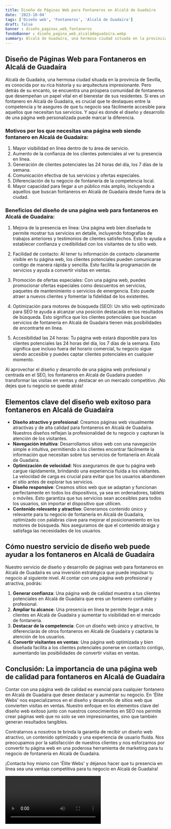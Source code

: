 ```yaml
---
title: Diseño de Páginas Web para Fontaneros en Alcalá de Guadaíra
date: '2023-10-04'
tags: ['Diseño web', 'Fontaneros', 'Alcalá de Guadaíra']
draft: false
banner : diseño_paginas_web_fontaneros
fondoBanner : diseño_pagina_web_alcaládeguadaíra.webp
summary: Alcalá de Guadaíra, una hermosa ciudad situada en la provincia de Sevilla, es conocida por su rica historia y su arquitectura impresionante. Pero detrás de su encanto, se encuentra una próspera comunidad de fontaneros que desempeñan un papel vital en el bienestar de sus residentes. Si eres un fontanero en Alcalá de Guadaíra, es crucial que te destaques entre la competencia y te asegures de que tu negocio sea fácilmente accesible para aquellos que necesitan tus servicios. Y aquí es donde el diseño y desarrollo de una página web personalizada puede marcar la diferencia.
---
```


## Diseño de Páginas Web para Fontaneros en Alcalá de Guadaíra

Alcalá de Guadaíra, una hermosa ciudad situada en la provincia de Sevilla, es conocida por su rica historia y su arquitectura impresionante. Pero detrás de su encanto, se encuentra una próspera comunidad de fontaneros que desempeñan un papel vital en el bienestar de sus residentes. Si eres un fontanero en Alcalá de Guadaíra, es crucial que te destaques entre la competencia y te asegures de que tu negocio sea fácilmente accesible para aquellos que necesitan tus servicios. Y aquí es donde el diseño y desarrollo de una página web personalizada puede marcar la diferencia.

### Motivos por los que necesitas una página web siendo fontanero en Alcalá de Guadaíra:

1. Mayor visibilidad en línea dentro de tu área de servicio.
2. Aumento de la confianza de los clientes potenciales al ver tu presencia en línea.
3. Generación de clientes potenciales las 24 horas del día, los 7 días de la semana.
4. Comunicación efectiva de tus servicios y ofertas especiales.
5. Diferenciación de tu negocio de fontanería de la competencia local.
6. Mayor capacidad para llegar a un público más amplio, incluyendo a aquellos que buscan fontaneros en Alcalá de Guadaíra desde fuera de la ciudad.

### Beneficios del diseño de una página web para fontaneros en Alcalá de Guadaíra:

1. Mejora de la presencia en línea: Una página web bien diseñada te permite mostrar tus servicios en detalle, incluyendo fotografías de trabajos anteriores y testimonios de clientes satisfechos. Esto te ayuda a establecer confianza y credibilidad con los visitantes de tu sitio web.

2. Facilidad de contacto: Al tener tu información de contacto claramente visible en tu página web, los clientes potenciales pueden comunicarse contigo de manera rápida y sencilla. Esto facilita la programación de servicios y ayuda a convertir visitas en ventas.

3. Promoción de ofertas especiales: Con una página web, puedes promocionar ofertas especiales como descuentos en servicios, paquetes de mantenimiento o servicios de emergencia. Esto puede atraer a nuevos clientes y fomentar la fidelidad de los existentes.

4. Optimización para motores de búsqueda (SEO): Un sitio web optimizado para SEO te ayuda a alcanzar una posición destacada en los resultados de búsqueda. Esto significa que los clientes potenciales que buscan servicios de fontanería en Alcalá de Guadaíra tienen más posibilidades de encontrarte en línea.

5. Accesibilidad las 24 horas: Tu página web estará disponible para los clientes potenciales las 24 horas del día, los 7 días de la semana. Esto significa que incluso fuera del horario comercial, tu negocio sigue siendo accesible y puedes captar clientes potenciales en cualquier momento.

Al aprovechar el diseño y desarrollo de una página web profesional y centrada en el SEO, los fontaneros en Alcalá de Guadaíra pueden transformar las visitas en ventas y destacar en un mercado competitivo. ¡No dejes que tu negocio se quede atrás!

<GifSeo />

<Cta />

## Elementos clave del diseño web exitoso para fontaneros en Alcalá de Guadaíra

- **Diseño atractivo y profesional**: Creamos páginas web visualmente atractivas y de alta calidad para fontaneros en Alcalá de Guadaíra. Nuestros diseños reflejan la profesionalidad de tu negocio y capturan la atención de los visitantes.
- **Navegación intuitiva**: Desarrollamos sitios web con una navegación simple e intuitiva, permitiendo a los clientes encontrar fácilmente la información que necesitan sobre tus servicios de fontanería en Alcalá de Guadaíra.
- **Optimización de velocidad**: Nos aseguramos de que tu página web cargue rápidamente, brindando una experiencia fluida a los visitantes. La velocidad de carga es crucial para evitar que los usuarios abandonen el sitio antes de explorar tus servicios.
- **Diseño responsive**: Creamos sitios web que se adaptan y funcionan perfectamente en todos los dispositivos, ya sea en ordenadores, tablets o móviles. Esto garantiza que tus servicios sean accesibles para todos los usuarios, sin importar el dispositivo que utilicen.
- **Contenido relevante y atractivo**: Generamos contenido único y relevante para tu negocio de fontanería en Alcalá de Guadaíra, optimizado con palabras clave para mejorar el posicionamiento en los motores de búsqueda. Nos aseguramos de que el contenido atraiga y satisfaga las necesidades de los usuarios.

## Cómo nuestro servicio de diseño web puede ayudar a los fontaneros en Alcalá de Guadaíra

Nuestro servicio de diseño y desarrollo de páginas web para fontaneros en Alcalá de Guadaíra es una inversión estratégica que puede impulsar tu negocio al siguiente nivel. Al contar con una página web profesional y atractiva, podrás:

1. **Generar confianza**: Una página web de calidad muestra a tus clientes potenciales en Alcalá de Guadaíra que eres un fontanero confiable y profesional.
2. **Ampliar tu alcance**: Una presencia en línea te permite llegar a más clientes en Alcalá de Guadaíra y aumentar tu visibilidad en el mercado de fontanería.
3. **Destacar de la competencia**: Con un diseño web único y atractivo, te diferenciarás de otros fontaneros en Alcalá de Guadaíra y captarás la atención de los usuarios.
4. **Convertir visitantes en ventas**: Una página web optimizada y bien diseñada facilita a los clientes potenciales ponerse en contacto contigo, aumentando las posibilidades de convertir visitas en ventas.

## Conclusión: La importancia de una página web de calidad para fontaneros en Alcalá de Guadaíra

Contar con una página web de calidad es esencial para cualquier fontanero en Alcalá de Guadaíra que desee destacar y aumentar su negocio. En 'Élite Webs' nos especializamos en el diseño y desarrollo de sitios web que convierten visitas en ventas. Nuestro enfoque en los elementos clave del diseño web exitoso junto con nuestros conocimientos en SEO nos permite crear páginas web que no solo se ven impresionantes, sino que también generan resultados tangibles.

Contratarnos a nosotros te brinda la garantía de recibir un diseño web atractivo, un contenido optimizado y una experiencia de usuario fluida. Nos preocupamos por la satisfacción de nuestros clientes y nos esforzamos por convertir tu página web en una poderosa herramienta de marketing para tu negocio de fontanería en Alcalá de Guadaíra.

¡Contacta hoy mismo con 'Élite Webs' y déjanos hacer que tu presencia en línea sea una ventaja competitiva para tu negocio en Alcalá de Guadaíra!

<Video />

<CtaBot job='Fontaneros' city='Alcalá de Guadaíra'/>

<Gmaps query='Alcalá de Guadaíra+españa+maps' />